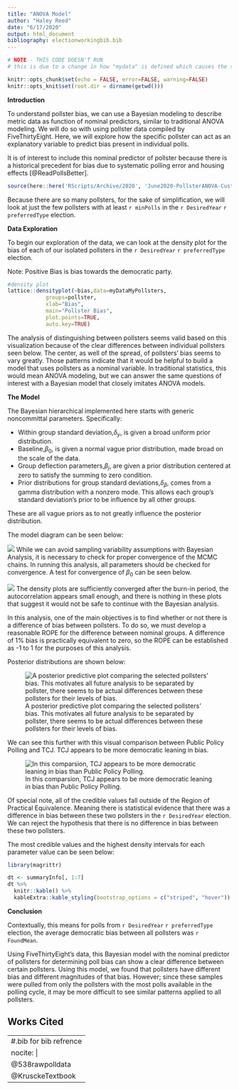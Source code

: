 ```yaml
---
title: "ANOVA Model"
author: "Haley Reed"
date: "6/17/2020"
output: html_document
bibliography: electionworkingbib.bib
---
```



```r
# NOTE - THIS CODE DOESN'T RUN
# this is due to a change in how "mydata" is defined which causes the specific year to not be singled out anymore. Still useful as a starting point though

knitr::opts_chunk$set(echo = FALSE, error=FALSE, warning=FALSE)
knitr::opts_knit$set(root.dir = dirname(getwd()))
```

**Introduction**

To understand pollster bias, we can use a Bayesian modeling to describe metric data as function of nominal predictors, similar to traditional ANOVA modeling. We will do so with using pollster data compiled by FiveThirtyEight. Here, we will explore how the specific pollster can act as an explanatory variable to predict bias present in individual polls. 

It is of interest to include this nominal predictor of pollster because there is a historical precedent for bias due to systematic polling error and housing effects [@ReadPollsBetter]. 

```r
source(here::here('RScripts/Archive/2020', 'June2020-PollsterANOVA-CustomJAGS-Example.R'))
```

Because there are so many pollsters, for the sake of simplification, we will look at just the few pollsters with at least `r minPolls` in the `r DesiredYear` `r preferredType` election.

**Data Exploration**

To begin our exploration of the data, we can look at the density plot for the bias of each of our isolated pollsters in the `r DesiredYear` `r preferredType` election. 

Note: Positive Bias is bias towards the democratic party. 

```r
#density plot 
lattice::densityplot(~bias,data=myDataMyPollsters,
            groups=pollster,
            xlab="Bias",
            main="Pollster Bias",
            plot.points=TRUE,
            auto.key=TRUE)
```

The analysis of distinguishing between pollsters seems valid based on this visualization because of the clear differences between individual pollsters seen below. The center, as well of the spread, of pollsters' bias seems to vary greatly. Those patterns indicate that it would be helpful to build a model that uses pollsters as a nominal variable. In traditional statistics, this would mean ANOVA modeling, but we can answer the same questions of interest with a Bayesian model that closely imitates ANOVA models. 

**The Model**

The Bayesian hierarchical implemented here starts with generic noncommittal parameters. Specifically:
 
 * Within group standard deviation,$\delta_{y}$, is given a broad uniform prior distribution.  
 * Baseline,$\beta_{0}$, is given a normal vague prior distribution, made broad on the scale of the data.
 * Group deflection parameters,$\beta_{j}$, are given a prior distribution centered at zero to satisfy the summing to zero condition.
 * Prior distributions for group standard deviations,$\delta_{\beta}$, comes from a gamma distribution with a nonzero mode. This allows each group's standard deviation's prior to be influence by all other groups. 
 
 These are all vague priors as to not greatly influence the posterior distribution. 
 
The model diagram can be seen below:

![](Figures/Hierachical_Diagram_BayesANOVA .png)
While we can avoid sampling variability assumptions with Bayesian Analysis, it is necessary to check for proper convergence of the MCMC chains. In running this analysis, all parameters should be checked for convergence. A test for convergence of $\beta_{0}$ can be seen below.

![](Figures/PollsterData1-NormalHom-Diagb0.png)
The density plots are sufficiently converged after the burn-in period, the autocorrelation appears small enough, and there is nothing in these plots that suggest it would not be safe to continue with the Bayesian analysis.

In this analysis, one of the main objectives is to find whether or not there is a difference of bias between pollsters. To do so, we must develop a reasonable ROPE for the difference between nominal groups. A difference of 1% bias is practically equivalent to zero, so the ROPE can be established as -1 to 1 for the purposes of this analysis.

Posterior distributions are shown below:

![A posterior predictive plot comparing the selected pollsters' bias. This motivates all future analysis to be separated by pollster, there seems to be actual differences between these pollsters for their levels of bias.](Figures/PollsterData1-NormalHom-PostPred.png)

We can see this further with this visual comparison between Public Policy Polling and TCJ. TCJ appears to be more democratic leaning in bias.


![In this comparsion, TCJ appears to be more democratic leaning in bias than Public Policy Polling.](Figures/PollsterData1-NormalHom-Public Policy Polling.v.TCJ Research.png)

Of special note, all of the credible values fall outside of the Region of Practical Equivalence. Meaning there is statistical evidence that there was a difference in bias between these two pollsters in the `r DesiredYear` election. We can reject the hypothesis that there is no difference in bias between these two pollsters.

The most credible values and the highest density intervals for each parameter value can be seen below:

```r
library(magrittr)

dt <- summaryInfo[, 1:7]
dt %>%
  knitr::kable() %>%
  kableExtra::kable_styling(bootstrap_options = c("striped", "hover"))
```

**Conclusion**

Contextually, this means for polls from `r DesiredYear` `r preferredType` election, the average democratic bias between all pollsters was `r FoundMean`.

Using FiveThirtyEight's data, this Bayesian model with the nominal predictor of pollsters for determining poll bias can show a clear difference between certain pollsters. Using this model, we found that pollsters have different bias and different magnitudes of that bias. However; since these samples were pulled from only the pollsters with the most polls available in the polling cycle, it may be more difficult to see similar patterns applied to all pollsters. 


\newpage
## Works Cited

---
#.bib for bib refrence
nocite: |
  @538rawpolldata
  @KrusckeTextbook
---
